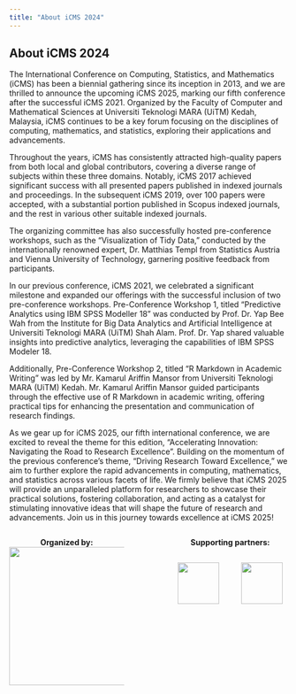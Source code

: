 ```yaml
---
title: "About iCMS 2024"
---
```


## About iCMS 2024\

The International Conference on Computing, Statistics, and Mathematics (iCMS) has been a biennial gathering since its inception in 2013, and we are thrilled to announce the upcoming iCMS 2025, marking our fifth conference after the successful iCMS 2021. Organized by the Faculty of Computer and Mathematical Sciences at Universiti Teknologi MARA (UiTM) Kedah, Malaysia, iCMS continues to be a key forum focusing on the disciplines of computing, mathematics, and statistics, exploring their applications and advancements.\

Throughout the years, iCMS has consistently attracted high-quality papers from both local and global contributors, covering a diverse range of subjects within these three domains. Notably, iCMS 2017 achieved significant success with all presented papers published in indexed journals and proceedings. In the subsequent iCMS 2019, over 100 papers were accepted, with a substantial portion published in Scopus indexed journals, and the rest in various other suitable indexed journals.\

The organizing committee has also successfully hosted pre-conference workshops, such as the "Visualization of Tidy Data," conducted by the internationally renowned expert, Dr. Matthias Templ from Statistics Austria and Vienna University of Technology, garnering positive feedback from participants.\

In our previous conference, iCMS 2021, we celebrated a significant milestone and expanded our offerings with the successful inclusion of two pre-conference workshops. Pre-Conference Workshop 1, titled "Predictive Analytics using IBM SPSS Modeller 18" was conducted by Prof. Dr. Yap Bee Wah from the Institute for Big Data Analytics and Artificial Intelligence at Universiti Teknologi MARA (UiTM) Shah Alam. Prof. Dr. Yap shared valuable insights into predictive analytics, leveraging the capabilities of IBM SPSS Modeler 18.\

Additionally, Pre-Conference Workshop 2, titled "R Markdown in Academic Writing" was led by Mr. Kamarul Ariffin Mansor from Universiti Teknologi MARA (UiTM) Kedah. Mr. Kamarul Ariffin Mansor guided participants through the effective use of R Markdown in academic writing, offering practical tips for enhancing the presentation and communication of research findings.\

As we gear up for iCMS 2025, our fifth international conference, we are excited to reveal the theme for this edition, "Accelerating Innovation: Navigating the Road to Research Excellence". Building on the momentum of the previous conference's theme, "Driving Research Toward Excellence," we aim to further explore the rapid advancements in computing, mathematics, and statistics across various facets of life. We firmly believe that iCMS 2025 will provide an unparalleled platform for researchers to showcase their practical solutions, fostering collaboration, and acting as a catalyst for stimulating innovative ideas that will shape the future of research and advancements. Join us in this journey towards excellence at iCMS 2025!\

<center>
::: {.columns}

::: {.column width="45%"}
**Organized by:**\
![](images/uitm_rb.png){width=250px}
:::

::: {.column width="10%"}

:::

::: {.column width="45%"}
**Supporting partners:**\

::: {.columns}
::: {.column width="45%"}
![](images/eub.png){width=75px}
:::

::: {.column width="45%"}
![](images/Rlogo.png){width=75px}
:::
:::

:::

:::

</center>
